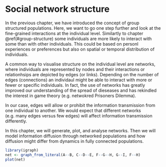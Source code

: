 
# Social network structure

<!-- Explaining fundamentals of networks -->
In the previous chapter, we have introduced the concept of group structured populations. Here, we want to go one step further and look at the fine-grained interactions at the individual level. Similartly to chapter \@ref(#group-structure) some individuals are more likely to interact with some than with other individuals. This could be based on personl experiences or preferences but also on spatial or temporal distribution of individuals. 

A common way to visualise structure on the individual level are networks, where individuals are represented by nodes and their interactions or relationhsips are depicted by edges (or links). Depending on the number of edges (connections) an individaul might be able to interact with more or fewer or specific individuals. In fact, the use of networks has greatly improved our understanding of the spread of dieseases and has rekindled the interest in game theory (e.g. netwokred Prisoners Dilemma).

In our case, edges will allow or prohibit the information transmission from one individual to another. We would expect that different networks (e.g. many edges versus few edges) will affect information transmission differently. 

In this chapter, we will generate, plot, and analyse networks. Then we will model information diffusion through networked populations and how diffusion might differ from dynamics in fully connected populations. 

<!-- Generate simple networks from text -->

```r
library(igraph)
net <- graph_from_literal(A--B, C--D--E, F--G--H, G--I, F--H)
plot(net)
```

<!-- Plot networks, with different styling explained -->

<!-- Generate simple networks from matrix -->

<!-- Generate random networks, scale-free, small world networks -->

<!-- How to characterise networks - Degree, path length, transitivity, centrality measures -->

<!-- How to simulate transmission of information along the edges of a network -->

<!-- Combining the previous two sections, how do different network characteristics affect informatin diffusion?; Compare with Full Graph -->

<!-- Finally, let network change dynamically change over time -->

<!-- Further Reading -->